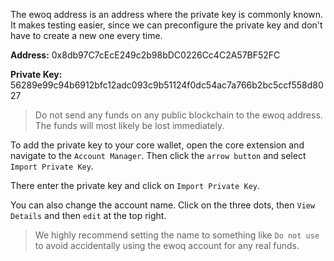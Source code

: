 
The ewoq address is an address where the private key is commonly known. It makes testing easier, since we can preconfigure the private key and don't have to create a new one every time.

**Address:** 0x8db97C7cEcE249c2b98bDC0226Cc4C2A57BF52FC

**Private Key:** 56289e99c94b6912bfc12adc093c9b51124f0dc54ac7a766b2bc5ccf558d8027

> Do not send any funds on any public blockchain to the ewoq address. The funds will most likely be lost immediately.

To add the private key to your core wallet, open the core extension and navigate to the `Account Manager`. Then click the `arrow button` and select `Import Private Key`.

<Gallery url1="/common-images/core-wallet/go-to-account-manager.png" url2="/common-images/core-wallet/go-to-import-private-key.png" />

There enter the private key and click on `Import Private Key`.

<Gallery url1="/common-images/core-wallet/import-account.png" url2="/common-images/core-wallet/account-advanced-options.png" />

You can also change the account name. Click on the three dots, then `View Details` and then `edit` at the top right. 

> We highly recommend setting the name to something like `Do not use` to avoid accidentally using the ewoq account for any real funds.